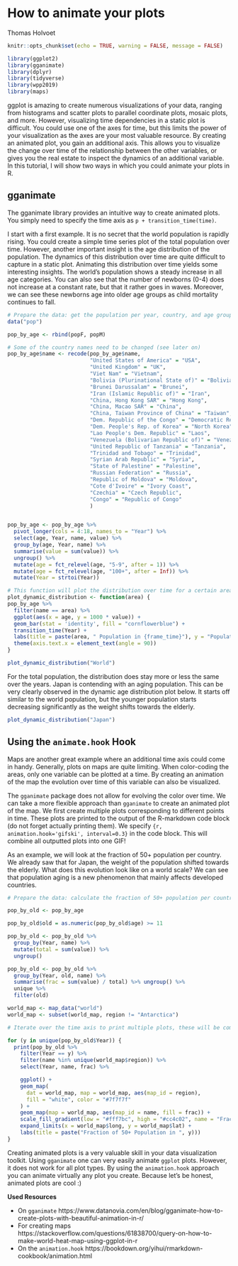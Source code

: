 # How to animate your plots

Thomas Holvoet

```r
knitr::opts_chunk$set(echo = TRUE, warning = FALSE, message = FALSE)
```

```r
library(ggplot2)
library(gganimate)
library(dplyr)
library(tidyverse)
library(wpp2019)
library(maps)
```

ggplot is amazing to create numerous visualizations of your data, ranging from histograms and scatter plots to parallel coordinate plots, mosaic plots, and more. However, visualizing time dependencies in a static plot is difficult. You could use one of the axes for time, but this limits the power of your visualization as the axes are your most valuable resource. By creating an animated plot, you gain an additional axis. This allows you to visualize the change over time of the relationship between the other variables, or gives you the real estate to inspect the dynamics of an additional variable. In this tutorial, I will show two ways in which you could animate your plots in R.

## gganimate

The gganimate library provides an intuitive way to create animated plots. You simply need to specify the time axis as `p + transition_time(time)`.

I start with a first example. It is no secret that the world population is rapidly rising. You could create a simple time series plot of the total population over time. However, another important insight is the age distribution of the population. The dynamics of this distribution over time are quite difficult to capture in a static plot. Animating this distribution over time yields some interesting insights. The world's population shows a steady increase in all age categories. You can also see that the number of newborns (0-4) does not increase at a constant rate, but that it rather goes in waves. Moreover, we can see these newborns age into older age groups as child mortality continues to fall.


```r
# Prepare the data: get the population per year, country, and age group
data("pop")

pop_by_age <- rbind(popF, popM)

# Some of the country names need to be changed (see later on)
pop_by_age$name <- recode(pop_by_age$name,
                          "United States of America" = "USA",
                          "United Kingdom" = "UK",
                          "Viet Nam" = "Vietnam",
                          "Bolivia (Plurinational State of)" = "Bolivia",
                          "Brunei Darussalam" = "Brunei",
                          "Iran (Islamic Republic of)" = "Iran",
                          "China, Hong Kong SAR" = "Hong Kong",                  
                          "China, Macao SAR" = "China",  
                          "China, Taiwan Province of China" = "Taiwan",
                          "Dem. Republic of the Congo" = "Democratic Republic of the Congo",
                          "Dem. People's Rep. of Korea" = "North Korea",
                          "Lao People's Dem. Republic" = "Laos",
                          "Venezuela (Bolivarian Republic of)" = "Venezuela",
                          "United Republic of Tanzania" = "Tanzania",
                          "Trinidad and Tobago" = "Trinidad",
                          "Syrian Arab Republic" = "Syria",
                          "State of Palestine" = "Palestine",
                          "Russian Federation" = "Russia",
                          "Republic of Moldova" = "Moldova",
                          "Cote d'Ivoire" = "Ivory Coast",
                          "Czechia" = "Czech Republic",
                          "Congo" = "Republic of Congo"
                          )


pop_by_age <- pop_by_age %>%
  pivot_longer(cols = 4:18, names_to = "Year") %>%
  select(age, Year, name, value) %>%
  group_by(age, Year, name) %>%
  summarise(value = sum(value)) %>%
  ungroup() %>%
  mutate(age = fct_relevel(age, "5-9", after = 1)) %>%
  mutate(age = fct_relevel(age, "100+", after = Inf)) %>%
  mutate(Year = strtoi(Year))

# This function will plot the distribution over time for a certain area
plot_dynamic_distribution <- function(area) {
pop_by_age %>%
  filter(name == area) %>%
  ggplot(aes(x = age, y = 1000 * value)) +
  geom_bar(stat = 'identity', fill = "cornflowerblue") + 
  transition_time(Year) +
  labs(title = paste(area, " Population in {frame_time}"), y = "Population", x = "Age") + 
  theme(axis.text.x = element_text(angle = 90))
}
```


```r
plot_dynamic_distribution("World")
```

For the total population, the distribution does stay more or less the same over the years. Japan is contending with an aging population. This can be very clearly observed in the dynamic age distribution plot below. It starts off similar to the world population, but the younger population starts decreasing significantly as the weight shifts towards the elderly.

```r
plot_dynamic_distribution("Japan")
```

## Using the `animate.hook` Hook

Maps are another great example where an additional time axis could come in handy. Generally, plots on maps are quite limiting. When color-coding the areas, only one variable can be plotted at a time. By creating an animation of the map the evolution over time of this variable can also be visualized.

The `gganimate` package does not allow for evolving the color over time. We can take a more flexible approach than `gganimate` to create an animated plot of the map. We first create multiple plots corresponding to different points in time. These plots are printed to the output of the R-markdown code block (do not forget actually printing them). We specify `{r, animation.hook='gifski', interval=0.3}` in the code block. This will combine all outputted plots into one GIF!

As an example, we will look at the fraction of 50+ population per country. We already saw that for Japan, the weight of the population shifted towards the elderly. What does this evolution look like on a world scale? We can see that population aging is a new phenomenon that mainly affects developed countries.


```r
# Prepare the data: calculate the fraction of 50+ population per country, per year

pop_by_old <- pop_by_age

pop_by_old$old = as.numeric(pop_by_old$age) >= 11

pop_by_old <- pop_by_old %>%
  group_by(Year, name) %>%
  mutate(total = sum(value)) %>%
  ungroup()

pop_by_old <- pop_by_old %>%
  group_by(Year, old, name) %>%
  summarise(frac = sum(value) / total) %>% ungroup() %>%
  unique %>%
  filter(old)
```


```r

world_map <- map_data("world")
world_map <- subset(world_map, region != "Antarctica")

# Iterate over the time axis to print multiple plots, these will be combined by the animation.hook

for (y in unique(pop_by_old$Year)) {
  print(pop_by_old %>%
    filter(Year == y) %>%
    filter(name %in% unique(world_map$region)) %>%
    select(Year, name, frac) %>%

    ggplot() +
    geom_map(
      dat = world_map, map = world_map, aes(map_id = region),
      fill = "white", color = "#7f7f7f"
    ) +
    geom_map(map = world_map, aes(map_id = name, fill = frac)) +
    scale_fill_gradient(low = "#fff7bc", high = "#cc4c02", name = "Fraction", limits = c(0, max(pop_by_old$frac))) +
    expand_limits(x = world_map$long, y = world_map$lat) + 
    labs(title = paste("Fraction of 50+ Population in ", y)))
}
```


Creating animated plots is a very valuable skill in your data visualization toolkit. Using `gganimate` one can very easily animate `ggplot` plots. However, it does not work for all plot types. By using the `animation.hook` approach you can animate virtually any plot you create. Because let's be honest, animated plots are cool :)

__Used Resources__

- On `gganimate` https://www.datanovia.com/en/blog/gganimate-how-to-create-plots-with-beautiful-animation-in-r/
- For creating maps https://stackoverflow.com/questions/61838700/query-on-how-to-make-world-heat-map-using-ggplot-in-r
- On the `animation.hook` https://bookdown.org/yihui/rmarkdown-cookbook/animation.html

